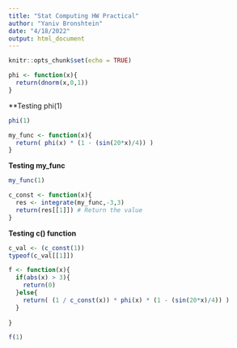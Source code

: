 ```yaml
---
title: "Stat Computing HW Practical"
author: "Yaniv Bronshtein"
date: "4/18/2022"
output: html_document
---
```


```r
knitr::opts_chunk$set(echo = TRUE)
```

```r
phi <- function(x){
  return(dnorm(x,0,1))
}
```

**Testing phi(1)
```r
phi(1)

```

```r
my_func <- function(x){
  return( phi(x) * (1 - (sin(20*x)/4)) )
}
```
**Testing my_func**
```r
my_func(1)
```

```r
c_const <- function(x){
  res <- integrate(my_func,-3,3)
  return(res[[1]]) # Return the value
}
```

**Testing c() function**
```r
c_val <- (c_const(1))
typeof(c_val[[1]])

```

```r
f <- function(x){
  if(abs(x) > 3){
    return(0)
  }else{
    return( (1 / c_const(x)) * phi(x) * (1 - (sin(20*x)/4)) )
  }
  
}
```


```r
f(1)

```